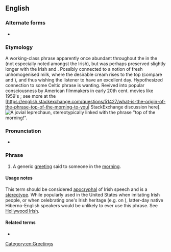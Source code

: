 ==English==

===Alternate forms===
* {{m|en|top o' the mornin'}}

===Etymology===
A working-class phrase apparently once abundant throughout the {{w|British Isles}} in the {{w|Victorian era}} (not especially noted amongst the Irish), but was perhaps preserved slightly longer with the Irish and {{w|Irish diaspora}}. Possibly connected to a notion of fresh unhomogenised milk, where the desirable cream rises to the top (compare {{m|en|cream of the crop}} and {{m|en|creme de la creme}}), and thus wishing the listener to have an excellent day. Hypothesized connection to some Celtic phrase is wanting. Revived into popular consciousness by American filmmakers in early 20th cent. movies like 1959's ''{{w|Darby O'Gill and the Little People}}''; see more at the [https://english.stackexchange.com/questions/51427/what-is-the-origin-of-the-phrase-top-of-the-morning-to-you| StackExchange discussion here].
[[File:Rainbow Leprechaun.png|thumb|A jovial [[leprechaun]], stereotypically linked with the phrase '''''"top of the morning!"'''''.]]
===Pronunciation===
* {{audio|en|En-au-top of the morning.ogg|Audio (AU)}}

===Phrase===
{{head|en|noun|head=[[top]] of the [[morning]]|}}

# {{lb|en|Ireland|New England|idiomatic|archaic|sometimes|_|humorous}} A generic [[greeting]] said to someone in the [[morning]].

====Usage notes====
This term should be considered [[apocryphal]] of Irish speech and is a [[stereotype]]. While popularly used in the United States when imitating Irish people, or when celebrating one's Irish heritage (e.g. on {{w|St. Patrick's Day}}), latter-day native Hiberno-English speakers would be unlikely to ever use this phrase. See [[Hollywood Irish]].

====Related terms====
* {{l|en|top of the hour}}

[[Category:en:Greetings]]